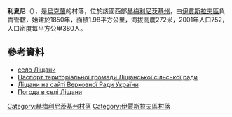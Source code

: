 {{coord|49|59|35|N|26|54|58|E|scale:100000|display=title}}

'''利夏尼'''（{{lang-uk|Ліщани}}），是[[烏克蘭|烏克蘭]]的村落，位於該國西部[[赫梅利尼茨基州|赫梅利尼茨基州]]，由[[伊賈斯拉夫區|伊賈斯拉夫區]]負責管轄，始建於1850年，面積1.98平方公里，海拔高度272米，2001年人口752，人口密度每平方公里380人。

==參考資料==
*[http://w1.c1.rada.gov.ua/pls/z7502/A005?rdat1=23.03.2011&rf7571=35972 село Ліщани]{{dead link|date=2017年11月 |bot=InternetArchiveBot |fix-attempted=yes }}
* [https://web.archive.org/web/20160305071412/http://oblrada.km.ua/userfiles/%D0%9F%D0%B0%D1%81%D0%BF%D0%BE%D1%80%D1%82%20%D0%9B%D1%96%D1%89%D0%B0%D0%BD%D0%B8_2011.doc Паспорт територіальної громади Ліщанської сільської ради]
* [http://w1.c1.rada.gov.ua/pls/z7502/A005?rdat1=23.03.2011&rf7571=35972 Ліщани на сайті Верховної Ради України]{{dead link|date=2017年11月 |bot=InternetArchiveBot |fix-attempted=yes }}
* [http://weather.in.ua/ua/hmel'nickaja/13695 Погода в селі Ліщани]{{Wayback|url=http://weather.in.ua/ua/hmel'nickaja/13695 |date=20111220121921 }}

{{DEFAULTSORT:Ліщани}}
[[Category:赫梅利尼茨基州村落|Category:赫梅利尼茨基州村落]]
[[Category:伊賈斯拉夫區村落|Category:伊賈斯拉夫區村落]]


{{Khmelnytskyi-geo-stub}}